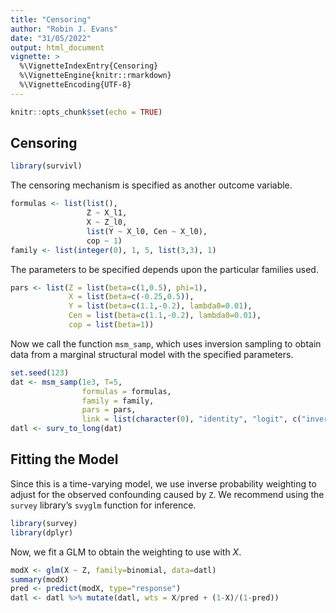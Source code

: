 ```yaml
---
title: "Censoring"
author: "Robin J. Evans"
date: "31/05/2022"
output: html_document
vignette: >
  %\VignetteIndexEntry{Censoring}
  %\VignetteEngine{knitr::rmarkdown}
  %\VignetteEncoding{UTF-8}
---
```


```r
knitr::opts_chunk$set(echo = TRUE)
```

## Censoring

```r
library(survivl)
```

The censoring mechanism is specified as another outcome variable.

```r
formulas <- list(list(),
                 Z ~ X_l1,
                 X ~ Z_l0,
                 list(Y ~ X_l0, Cen ~ X_l0),
                 cop ~ 1)
family <- list(integer(0), 1, 5, list(3,3), 1)
```

The parameters to be specified depends upon the particular families used.
```r
pars <- list(Z = list(beta=c(1,0.5), phi=1),
             X = list(beta=c(-0.25,0.5)),
             Y = list(beta=c(1.1,-0.2), lambda0=0.01),
             Cen = list(beta=c(1.1,-0.2), lambda0=0.01),
             cop = list(beta=1))
```

Now we call the function `msm_samp`, which uses inversion sampling to obtain 
data from a marginal structural model with the specified parameters.
```r
set.seed(123)
dat <- msm_samp(1e3, T=5,
                formulas = formulas, 
                family = family, 
                pars = pars,
                link = list(character(0), "identity", "logit", c("inverse", "inverse")))
datl <- surv_to_long(dat)
```

## Fitting the Model

Since this is a time-varying model, we use inverse probability weighting to 
adjust for the observed confounding caused by `Z`.  We recommend using the 
`survey` library's `svyglm` function for inference.

```r
library(survey)
library(dplyr)
```
Now, we fit a GLM to obtain the weighting to use with $X$.
```r
modX <- glm(X ~ Z, family=binomial, data=datl)
summary(modX)
pred <- predict(modX, type="response")
datl <- datl %>% mutate(datl, wts = X/pred + (1-X)/(1-pred))
```
